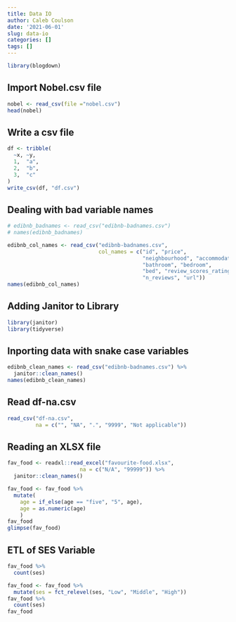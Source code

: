 ```yaml
---
title: Data IO
author: Caleb Coulson
date: '2021-06-01'
slug: data-io
categories: []
tags: []
---
```


```r
library(blogdown)
```

## Import Nobel.csv file
```r
nobel <- read_csv(file ="nobel.csv")
head(nobel)
```

## Write a csv file
```r
df <- tribble(
  ~x, ~y,
  1,  "a",
  2,  "b",
  3,  "c"
)
write_csv(df, "df.csv")
```

## Dealing with bad variable names
```r
# edibnb_badnames <- read_csv("edibnb-badnames.csv")
# names(edibnb_badnames)

edibnb_col_names <- read_csv("edibnb-badnames.csv",
                             col_names = c("id", "price", 
                                           "neighbourhood", "accommodates",
                                           "bathroom", "bedroom", 
                                           "bed", "review_scores_rating", 
                                           "n_reviews", "url"))
names(edibnb_col_names)
```

## Adding Janitor to Library
```r
library(janitor)
library(tidyverse)
```


## Inporting data with snake case variables
```r
edibnb_clean_names <- read_csv("edibnb-badnames.csv") %>%
  janitor::clean_names()
names(edibnb_clean_names)

```

## Read df-na.csv
```r
read_csv("df-na.csv", 
         na = c("", "NA", ".", "9999", "Not applicable"))
```

## Reading an XLSX file
```r
fav_food <- readxl::read_excel("favourite-food.xlsx",
                       na = c("N/A", "99999")) %>%
  janitor::clean_names()

fav_food <- fav_food %>%
  mutate(
    age = if_else(age == "five", "5", age),
    age = as.numeric(age)
    )
fav_food
glimpse(fav_food)
```

## ETL of SES Variable
```r
fav_food %>%
  count(ses)

fav_food <- fav_food %>%
  mutate(ses = fct_relevel(ses, "Low", "Middle", "High"))
fav_food %>%
  count(ses)
fav_food
```


